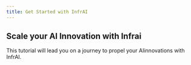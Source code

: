 ```yaml
---
title: Get Started with InfrAI
---
```


## Scale your AI Innovation with Infrai

This tutorial will lead you on a journey to propel your AIinnovations with InfrAI.